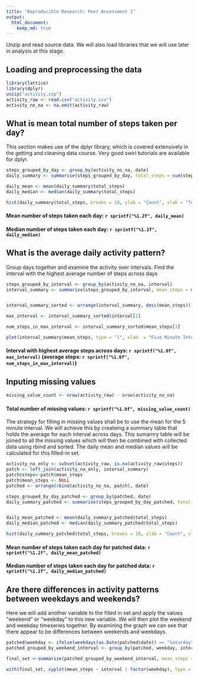```yaml
---
title: "Reproducible Research: Peer Assessment 1"
output: 
  html_document:
    keep_md: true
---
```


Unzip and read source data. We will also load libraries that we will use later in analysis at this stage.

## Loading and preprocessing the data
```r
library(lattice)
library(dplyr)
unzip("activity.zip")
activity_raw <- read.csv("activity.csv")
activity_no_na <- na.omit(activity_raw)

```



## What is mean total number of steps taken per day?
This section makes use of the dplyr library, which is covered extensively in the getting and cleaning data course. Very good swirl tutorials are available for dplyr.

```r

steps_grouped_by_day <- group_by(activity_no_na, date)
daily_summary <- summarise(steps_grouped_by_day, total_steps = sum(steps))

daily_mean <- mean(daily_summary$total_steps)
daily_median <- median(daily_summary$total_steps)

hist(daily_summary$total_steps, breaks = 10, ylab = "Count", xlab = "Total Steps Taken Per Day", main = "Steps Taken Per Day Histogram")
```


#### Mean number of steps taken each day: `r sprintf("%1.2f", daily_mean)`

#### Median number of steps taken each day: `r sprintf("%1.2f", daily_median)`

## What is the average daily activity pattern?

Group days together and examine the activity over intervals. Find the interval with the highest average number of steps across days

```r

steps_grouped_by_interval <- group_by(activity_no_na, interval)
interval_summary <- summarise(steps_grouped_by_interval, mean_steps = mean(steps))


interval_summary_sorted <- arrange(interval_summary, desc(mean_steps))

max_interval <- interval_summary_sorted$interval[1]

num_steps_in_max_interval <- interval_summary_sorted$mean_steps[1]

plot(interval_summary$mean_steps, type = "l", xlab  = "Five Minute Interval", ylab = "Average Number of Steps", main = "Average Steps Taken Across Days by Interval")

```

#### Interval with highest average steps across days: `r sprintf("%1.0f", max_interval)` (average steps: `r sprintf("%1.0f", num_steps_in_max_interval)`)


## Inputing missing values


```r
missing_value_count <- nrow(activity_raw) - nrow(activity_no_na)

```

#### Total number of missing values: `r sprintf("%1.0f", missing_value_count)`

The strategy for filling in missing values shall be to use the mean for the 5 minute interval. We will achieve this by createing a summary table that holds the average for each interval across days. This sumamry table will be joined to all the missing values which will then be combined with collected data using rbind and sorted. The daily mean and median values will be calculated for this filled-in set.

```r
activity_na_only <- subset(activity_raw, is.na(activity_raw$steps))
patch <- left_join(activity_na_only, interval_summary)
patch$steps<-patch$mean_steps
patch$mean_steps <- NULL
patched <- arrange(rbind(activity_no_na, patch), date)

steps_grouped_by_day_patched <- group_by(patched, date)
daily_summary_patched <- summarise(steps_grouped_by_day_patched, total_steps = sum(steps))


daily_mean_patched <- mean(daily_summary_patched$total_steps)
daily_median_patched <- median(daily_summary_patched$total_steps)

hist(daily_summary_patched$total_steps, breaks = 10, ylab = "Count", xlab = "Total Steps Taken Per Day", main = "Steps Taken Per Day Histogram With Filled in Data")

```


#### Mean number of steps taken each day for patched data: `r sprintf("%1.2f", daily_mean_patched)`

#### Median number of steps taken each day for patched data: `r sprintf("%1.2f", daily_median_patched)`



## Are there differences in activity patterns between weekdays and weekends?

Here we will add another variable to the filled in set and apply the values "weekend" or "weekday" to this new variable. We will then plot the weekend and weekday timeseries together. By examining the graph we can see that there appear to be differences between weekends and weekdays.

```r


patched$weekday <- ifelse(weekdays(as.Date(patched$date)) == "Saturday" | weekdays(as.Date(patched$date)) == "Sunday", "weekend", "weekday")
patched_grouped_by_weekend_interval <- group_by(patched, weekday, interval)

final_set <-summarize(patched_grouped_by_weekend_interval, mean_steps = mean(steps))

with(final_set, xyplot(mean_steps ~ interval | factor(weekday), type = "l", layout = c(1,2), xlab = "Interval", ylab = "Mean Number of Steps"))
```